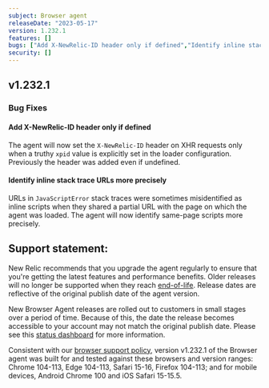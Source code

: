 ```yaml
---
subject: Browser agent
releaseDate: "2023-05-17"
version: 1.232.1
features: []
bugs: ["Add X-NewRelic-ID header only if defined","Identify inline stack trace URLs more precisely"]
security: []
---
```


## v1.232.1

### Bug Fixes

#### Add X-NewRelic-ID header only if defined
The agent will now set the `X-NewRelic-ID` header on XHR requests only when a truthy `xpid` value is explicitly set in the loader configuration. Previously the header was added even if undefined.

#### Identify inline stack trace URLs more precisely
URLs in `JavaScriptError` stack traces were sometimes misidentified as inline scripts when they shared a partial URL with the page on which the agent was loaded. The agent will now identify same-page scripts more precisely.

## Support statement:

New Relic recommends that you upgrade the agent regularly to ensure that you're getting the latest features and performance benefits. Older releases will no longer be supported when they reach [end-of-life](https://docs.newrelic.com/docs/browser/browser-monitoring/getting-started/browser-agent-eol-policy/). Release dates are reflective of the original publish date of the agent version.

New Browser Agent releases are rolled out to customers in small stages over a period of time. Because of this, the date the release becomes accessible to your account may not match the original publish date. Please see this [status dashboard](https://newrelic.github.io/newrelic-browser-agent-release/) for more information.

Consistent with our [browser support policy](https://docs.newrelic.com/docs/browser/new-relic-browser/getting-started/compatibility-requirements-browser-monitoring/#browser-types), version v1.232.1 of the Browser agent was built for and tested against these browsers and version ranges: Chrome 104-113, Edge 104-113, Safari 15-16, Firefox 104-113; and for mobile devices, Android Chrome 100 and iOS Safari 15-15.5.